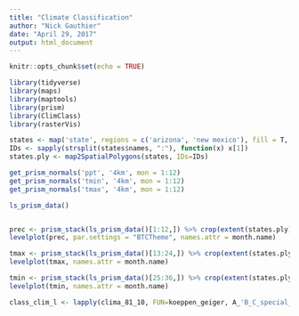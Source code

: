 ```yaml
---
title: "Climate Classification"
author: "Nick Gauthier"
date: "April 29, 2017"
output: html_document
---
```


```r
knitr::opts_chunk$set(echo = TRUE)
```

```r
library(tidyverse)
library(maps)
library(maptools)
library(prism)
library(ClimClass)
library(rasterVis)
```

```r
states <- map('state', regions = c('arizona', 'new mexico'), fill = T, plot = F)
IDs <- sapply(strsplit(states$names, ":"), function(x) x[1])
states.ply <- map2SpatialPolygons(states, IDs=IDs)
```

```r
get_prism_normals('ppt', '4km', mon = 1:12)
get_prism_normals('tmin', '4km', mon = 1:12)
get_prism_normals('tmax', '4km', mon = 1:12)

ls_prism_data()


prec <- prism_stack(ls_prism_data()[1:12,]) %>% crop(extent(states.ply)) %>% mask(states.ply) 
levelplot(prec, par.settings = "BTCTheme", names.attr = month.name)

tmax <- prism_stack(ls_prism_data()[13:24,]) %>% crop(extent(states.ply)) %>% mask(states.ply) 
levelplot(tmax, names.attr = month.name)

tmin <- prism_stack(ls_prism_data()[25:36,]) %>% crop(extent(states.ply)) %>% mask(states.ply) 
levelplot(tmin, names.attr = month.name)
```


```r
class_clim_l <- lapply(clima_81_10, FUN=koeppen_geiger, A_'B_C_special_sub.classes=TRUE)
```

